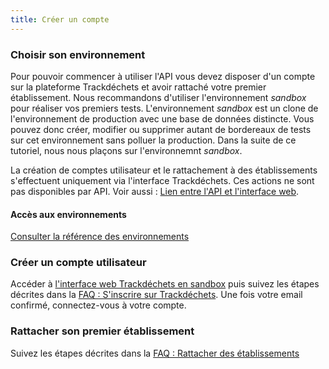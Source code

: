 ```yaml
---
title: Créer un compte
---
```


### Choisir son environnement

Pour pouvoir commencer à utiliser l'API vous devez disposer d'un compte sur la plateforme Trackdéchets et avoir rattaché votre premier établissement.
Nous recommandons d'utiliser l'environnement *sandbox* pour réaliser vos premiers tests. L'environnement *sandbox* est un clone de l'environnement de production avec une base de données distincte. Vous pouvez donc créer, modifier ou supprimer autant de bordereaux de tests sur cet environnement sans polluer la production. Dans la suite de ce tutoriel, nous nous plaçons sur l'environnemnt *sandbox*.

La création de comptes utilisateur et le rattachement à des établissements s'effectuent uniquement via l'interface Trackdéchets. Ces actions ne sont pas disponibles par API. Voir aussi : [Lien entre l'API et l'interface web](../../concepts/api-ui).


#### Accès aux environnements

[Consulter la référence des environnements](../../reference/environments/environments)

<EnvironmentUrls />

### Créer un compte utilisateur

Accéder à [l'interface web Trackdéchets en sandbox](https://sandbox.trackdechets.beta.gouv.fr) puis suivez les étapes décrites dans la [FAQ : S'inscrire sur Trackdéchets](https://faq.trackdechets.fr/informations-generiques/sinscrire/je-cree-de-compte). Une fois votre email confirmé, connectez-vous à votre compte.


### Rattacher son premier établissement

Suivez les étapes décrites dans la [FAQ : Rattacher des établissements](https://faq.trackdechets.fr/informations-generiques/sinscrire/rattacher-des-etablissements)


